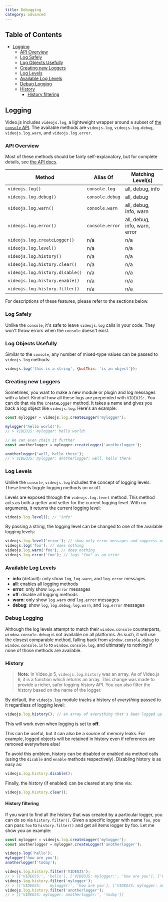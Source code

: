 ```yaml
---
title: Debugging
category: advanced
---
```


## Table of Contents

* [Logging](#logging)
  * [API Overview](#api-overview)
  * [Log Safely](#log-safely)
  * [Log Objects Usefully](#log-objects-usefully)
  * [Creating new Loggers](#creating-new-loggers)
  * [Log Levels](#log-levels)
  * [Available Log Levels](#available-log-levels)
  * [Debug Logging](#debug-logging)
  * [History](#history)
    * [History filtering](#history-filtering)

## Logging

Video.js includes `videojs.log`, a lightweight wrapper around a subset of [the `console` API][console]. The available methods are `videojs.log`, `videojs.log.debug`, `videojs.log.warn`, and `videojs.log.error`.

### API Overview

Most of these methods should be fairly self-explanatory, but for complete details, see [the API docs][api].

| Method                          | Alias Of        | Matching Level(s)             |
| ------------------------------- | --------------- | ----------------------------- |
| `videojs.log()`                 | `console.log`   | all, debug, info              |
| `videojs.log.debug()`           | `console.debug` | all, debug                    |
| `videojs.log.warn()`            | `console.warn`  | all, debug, info, warn        |
| `videojs.log.error()`           | `console.error` | all, debug, info, warn, error |
| `videojs.log.createLogger()`    | n/a             | n/a                           |
| `videojs.log.level()`           | n/a             | n/a                           |
| `videojs.log.history()`         | n/a             | n/a                           |
| `videojs.log.history.clear()`   | n/a             | n/a                           |
| `videojs.log.history.disable()` | n/a             | n/a                           |
| `videojs.log.history.enable()`  | n/a             | n/a                           |
| `videojs.log.history.filter()`  | n/a             | n/a                           |

For descriptions of these features, please refer to the sections below.

### Log Safely

Unlike the `console`, it's safe to leave `videojs.log` calls in your code. They won't throw errors when the `console` doesn't exist.

### Log Objects Usefully

Similar to the `console`, any number of mixed-type values can be passed to `videojs.log` methods:

```js
videojs.log('this is a string', {butThis: 'is an object'});
```

### Creating new Loggers

Sometimes, you want to make a new module or plugin and log messages with a label. Kind of how all these logs are prepended with `VIDEOJS:`. You can do that via the `createLogger` method. It takes a name and gives you back a log object like `videojs.log`. Here's an example:

```js
const mylogger = videojs.log.createLogger('mylogger');

mylogger('hello world!');
// > VIDEOJS: mylogger: hello world!

// We can even chain it further
const anotherlogger = mylogger.createLogger('anotherlogger');

anotherlogger('well, hello there');
// > VIDEOJS: mylogger: anotherlogger: well, hello there
```

### Log Levels

Unlike the `console`, `videojs.log` includes the concept of logging levels. These levels toggle logging methods on or off.

Levels are exposed through the `videojs.log.level` method. This method acts as both a getter and setter for the current logging level. With no arguments, it returns the current logging level:

```js
videojs.log.level(); // "info"
```

By passing a string, the logging level can be changed to one of the available logging levels:

```js
videojs.log.level('error'); // show only error messages and suppress others
videojs.log('foo'); // does nothing
videojs.log.warn('foo'); // does nothing
videojs.log.error('foo'); // logs "foo" as an error
```

### Available Log Levels

* **info** (default): only show `log`, `log.warn`, and `log.error` messages
* **all**: enables all logging methods
* **error**: only show `log.error` messages
* **off**: disable all logging methods
* **warn**: only show `log.warn` _and_ `log.error` messages
* **debug**: show `log`, `log.debug`, `log.warn`, and `log.error` messages

### Debug Logging

Although the log levels attempt to match their `window.console` counterparts, `window.console.debug` is not available on all platforms. As such, it will use the closest comparable method, falling back from `window.console.debug` to `window.console.info` to `window.console.log`, and ultimately to nothing if none of those methods are available.

### History

> **Note:** In Video.js 5, `videojs.log.history` was an array. As of Video.js 6, it is a function which returns an array. This change was made to provide a richer, safer logging history API. You can also filter the history based on the name of the logger.

By default, the `videojs.log` module tracks a history of _everything_ passed to it regardless of logging level:

```js
videojs.log.history(); // an array of everything that's been logged up to now
```

This will work even when logging is set to **off**.

This can be useful, but it can also be a source of memory leaks. For example, logged objects will be retained in history even if references are removed everywhere else!

To avoid this problem, history can be disabled or enabled via method calls (using the `disable` and `enable` methods respectively). Disabling history is as easy as:

```js
videojs.log.history.disable();
```

Finally, the history (if enabled) can be cleared at any time via:

```js
videojs.log.history.clear();
```

#### History filtering

If you want to find all the history that was created by a particular logger, you can do so via `history.filter()`.
Given a specific logger with name `foo`, you can pass `foo` to `history.filter()` and get all items logger by foo.
Let me show you an example:

```js
const mylogger = videojs.log.createLogger('mylogger');
const anotherlogger = mylogger.createLogger('anotherlogger');

videojs.log('hello');
mylogger('how are you');
anotherlogger('today');

videojs.log.history.filter('VIDEOJS');
// > [['VIDEOJS:', 'hello'], ['VIDEOJS: mylogger:', 'how are you'], ['VIDEOJS: mylogger: anotherlogger:', 'today']]
videojs.log.history.filter('mylogger');
// > [['VIDEOJS:    mylogger:', 'how are you'], ['VIDEOJS: mylogger: anotherlogger:', 'today']]
videojs.log.history.filter('anotherlogger');
// > [['VIDEOJS: mylogger: anotherlogger:', 'today']]
```

[api]: https://docs.videojs.com/

[console]: https://developer.mozilla.org/en-US/docs/Web/API/Console
